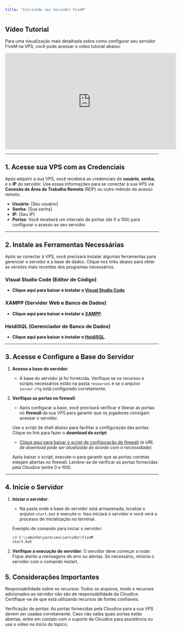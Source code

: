```yaml
---
title: "Iniciando seu Servidor FiveM"
---
```


## Vídeo Tutorial

Para uma visualização mais detalhada sobre como configurar seu servidor FiveM na VPS, você pode acessar o vídeo tutorial abaixo:

<iframe width="560" height="315" src="https://www.youtube.com/embed/GJaDBHRcPsc?si=IeMjbLgccvjAFsMh" title="YouTube video player" frameborder="0" allow="accelerometer; autoplay; clipboard-write; encrypted-media; gyroscope; picture-in-picture; web-share" referrerpolicy="strict-origin-when-cross-origin" allowfullscreen></iframe>

---

## 1. Acesse sua VPS com as Credenciais

Após adquirir a sua VPS, você receberá as credenciais de **usuário**, **senha**, e o **IP** do servidor. Use essas informações para se conectar à sua VPS via **Conexão de Área de Trabalho Remota** (RDP) ou outro método de acesso remoto.

- **Usuário**: [Seu usuário]
- **Senha**: [Sua senha]
- **IP**: [Seu IP]
- **Portas**: Você receberá um intervalo de portas (de 0 a 100) para configurar o acesso ao seu servidor.

---

## 2. Instale as Ferramentas Necessárias

Após se conectar à VPS, você precisará instalar algumas ferramentas para gerenciar o servidor e a base de dados. Clique nos links abaixo para obter as versões mais recentes dos programas necessários.

### Visual Studio Code (Editor de Código)
- **Clique aqui para baixar e instalar o [Visual Studio Code](https://code.visualstudio.com/)**.

### XAMPP (Servidor Web e Banco de Dados)
- **Clique aqui para baixar e instalar o [XAMPP](https://www.apachefriends.org/pt_br/index.html)**.

### HeidiSQL (Gerenciador de Banco de Dados)
- **Clique aqui para baixar e instalar o [HeidiSQL](https://www.heidisql.com/download.php)**.

---

## 3. Acesse e Configure a Base do Servidor

1. **Acesse a base do servidor**:
   - A base do servidor já foi fornecida. Verifique se os recursos e scripts necessários estão na pasta `resources` e se o arquivo `server.cfg` está configurado corretamente.

2. **Verifique as portas no firewall**:
   - Após configurar a base, você precisará verificar e liberar as portas no **firewall** da sua VPS para garantir que os jogadores consigam acessar o servidor.
   
   Use o script de shell abaixo para facilitar a configuração das portas. Clique no link para fazer o **download do script**:

   - [Clique aqui para baixar o script de configuração de firewall](#) *(a URL de download pode ser atualizada de acordo com a necessidade)*.

   Após baixar o script, execute-o para garantir que as portas corretas estejam abertas no firewall. Lembre-se de verificar as portas fornecidas pela Cloudice (entre 0 e 100).

---

## 4. Inicie o Servidor

1. **Iniciar o servidor**:
   - Na pasta onde a base do servidor está armazenada, localize o arquivo `start.bat` e execute-o. Isso iniciará o servidor e você verá o processo de inicialização no terminal.
   
   Exemplo de comando para iniciar o servidor:
   ```bash
   cd C:\caminho\para\seu\servidor\FiveM
   start.bat
   ```

2. **Verifique a execução do servidor**:
O servidor deve começar a rodar. Fique atento a mensagens de erro ou alertas. Se necessário, reinicie o servidor com o comando restart.

## 5. Considerações Importantes

Responsabilidade sobre os recursos: Todos os arquivos, mods e recursos adicionados ao servidor não são de responsabilidade da Cloudice. Certifique-se de que está utilizando recursos de fontes confiáveis.

Verificação de portas: As portas fornecidas pela Cloudice para a sua VPS devem ser usadas corretamente. Caso não saiba quais portas estão abertas, entre em contato com o suporte da Cloudice para assistência ou use o video no inicio do topíco.


